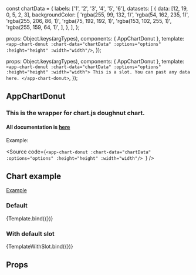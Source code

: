 const chartData = {
  labels: ['1', '2', '3', '4', '5', '6'],
  datasets: [
    {
      data: [12, 19, 0, 5, 2, 3],
      backgroundColor: [
        'rgba(255, 99, 132, 1)',
        'rgba(54, 162, 235, 1)',
        'rgba(255, 206, 86, 1)',
        'rgba(75, 192, 192, 1)',
        'rgba(153, 102, 255, 1)',
        'rgba(255, 159, 64, 1)',
      ],
    },
  ],
};

<Meta
  title="ui-kit/charts/AppChartDonut"
  component={AppChartDonut}
/>

  props: Object.keys(argTypes),
  components: { AppChartDonut },
  template: `
      <app-chart-donut :chart-data="chartData" :options="options" :height="height" :width="width"/>
    `,
});

  props: Object.keys(argTypes),
  components: { AppChartDonut },
  template: `
      <app-chart-donut :chart-data="chartData" :options="options" :height="height" :width="width">
        This is a slot. You can past any data here.
      </app-chart-donut>
    `,
});

## AppChartDonut

### This is the wrapper for chart.js doughnut chart.

#### All documentation is [here](https://www.chartjs.org/)

Example:

<Source
  code={`<app-chart-donut :chart-data="chartData" :options="options" :height="height" :width="width"/>
`}
/>

## Chart example

[Example](https://www.chartjs.org/docs/latest/charts/doughnut.html)

### Default

<Canvas>
  <Story
    name="Default view"
    args={{ chartData }}>
    {Template.bind({})}
  </Story>
</Canvas>

### With default slot

<Canvas>
  <Story
    name="With default slot"
    args={{ chartData }}>
    {TemplateWithSlot.bind({})}
  </Story>
</Canvas>

## Props

<ArgsTable story="Default view" />
